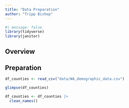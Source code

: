 ---
title: "Data Preparation"
author: "Tripp Bishop"
---

```{r setup}
#| message: false
library(tidyverse)
library(janitor)
```

## Overview




## Preparation

```{r import data}
df_counties <- read_csv("data/WA_demographic_data.csv")
```

```{r}
glimpse(df_counties)
```

```{r rename features}
df_counties <- df_counties |> 
  clean_names()
```

